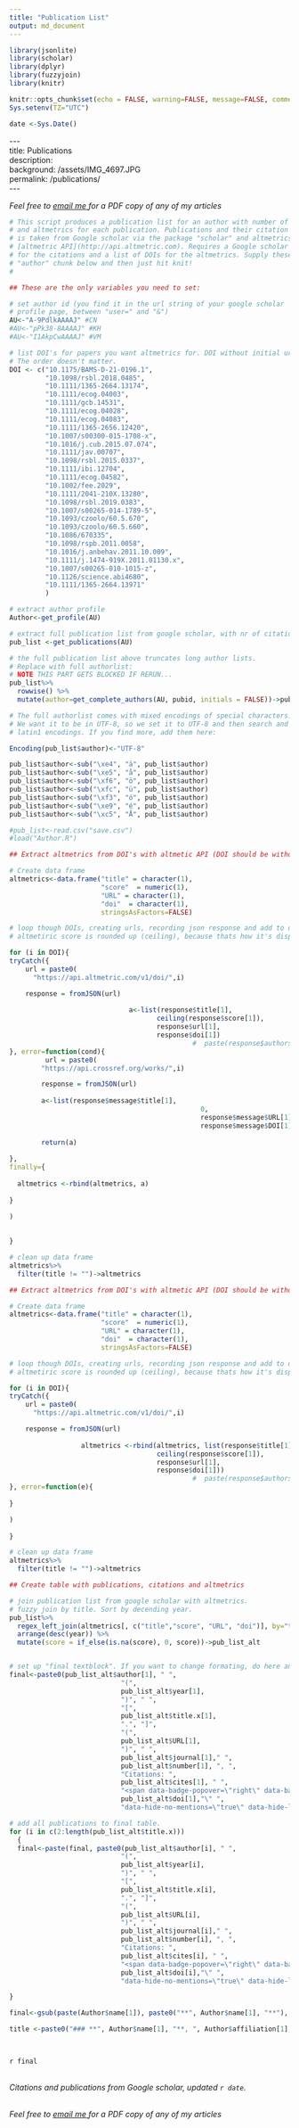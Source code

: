 ```yaml
---
title: "Publication List"
output: md_document
---
```

```r
library(jsonlite)
library(scholar)
library(dplyr)
library(fuzzyjoin)
library(knitr)

knitr::opts_chunk$set(echo = FALSE, warning=FALSE, message=FALSE, comment = '')
Sys.setenv(TZ="UTC") 

date <-Sys.Date()

```


\-\-\-   
title: Publications  
description:   
background: /assets/IMG_4697.JPG  
permalink: /publications/  
\-\-\-   
  
<script type='text/javascript' src='https://d1bxh8uas1mnw7.cloudfront.net/assets/embed.js'></script>  
  
*Feel free to* <a href = "mailto:cecilia.nilsson@biol.lu.se?subject=Paper%20request"> *email me* </a> *for a PDF copy of any of my articles*

  

```r

# This script produces a publication list for an author with number of citations 
# and altmetrics for each publication. Publications and their citation information 
# is taken from Google scholar via the package "scholar" and altmetrics from 
# [altmetric API](http://api.altmetric.com). Requires a Google scholar author id 
# for the citations and a list of DOIs for the altmetrics. Supply these in the 
# "author" chunk below and then just hit knit! 
#
```

```r

## These are the only variables you need to set:

# set author id (you find it in the url string of your google scholar 
# profile page, between "user=" and "&")
AU<-"A-9PdlkAAAAJ" #CN 
#AU<-"pPk38-8AAAAJ" #KH
#AU<-"I1AkpCwAAAAJ" #VM

# list DOI's for papers you want altmetrics for. DOI without initial url. 
# The order doesn't matter.
DOI <- c("10.1175/BAMS-D-21-0196.1",
         "10.1098/rsbl.2018.0485", 
         "10.1111/1365-2664.13174", 
         "10.1111/ecog.04003", 
         "10.1111/gcb.14531",
         "10.1111/ecog.04028",
         "10.1111/ecog.04083",
         "10.1111/1365-2656.12420",
         "10.1007/s00300-015-1708-x",
         "10.1016/j.cub.2015.07.074",
         "10.1111/jav.00707",
         "10.1098/rsbl.2015.0337",
         "10.1111/ibi.12704",
         "10.1111/ecog.04582",
         "10.1002/fee.2029",
         "10.1111/2041-210X.13280",
         "10.1098/rsbl.2019.0383",
         "10.1007/s00265-014-1789-5",
         "10.1093/czoolo/60.5.670",
         "10.1093/czoolo/60.5.660",
         "10.1086/670335",
         "10.1098/rspb.2011.0058",
         "10.1016/j.anbehav.2011.10.009",
         "10.1111/j.1474-919X.2011.01130.x",
         "10.1007/s00265-010-1015-z",
         "10.1126/science.abi4680",
         "10.1111/1365-2664.13971"
         )


```


```r

# extract author profile
Author<-get_profile(AU)

# extract full publication list from google scholar, with nr of citations
pub_list <-get_publications(AU)

# the full publication list above truncates long author lists. 
# Replace with full authorlist:
# NOTE THIS PART GETS BLOCKED IF RERUN...
pub_list%>%
  rowwise() %>% 
  mutate(author=get_complete_authors(AU, pubid, initials = FALSE))->pub_list

# The full authorlist comes with mixed encodings of special characters. 
# We want it to be in UTF-8, so we set it to UTF-8 and then search and replace 
# latin1 encodings. If you find more, add them here:

Encoding(pub_list$author)<-"UTF-8"

pub_list$author<-sub("\xe4", "ä", pub_list$author)
pub_list$author<-sub("\xe5", "å", pub_list$author)
pub_list$author<-sub("\xf6", "ö", pub_list$author)
pub_list$author<-sub("\xfc", "ü", pub_list$author)
pub_list$author<-sub("\xf3", "ó", pub_list$author)
pub_list$author<-sub("\xe9", "é", pub_list$author)
pub_list$author<-sub("\xc5", "Å", pub_list$author)


```

```r

#pub_list<-read.csv("save.csv")
#load("Author.R")

```


```r

## Extract altmetrics from DOI's with altmetic API (DOI should be without url).

# Create data frame
altmetrics<-data.frame("title" = character(1),
                       "score"  = numeric(1),
                       "URL" = character(1),
                       "doi"  = character(1),
                       stringsAsFactors=FALSE)

# loop though DOIs, creating urls, recording json response and add to data frame.
# altmetiric score is rounded up (ceiling), because thats how it's displayed in badges.

for (i in DOI){
tryCatch({
    url = paste0(
      "https://api.altmetric.com/v1/doi/",i)

    response = fromJSON(url)
  
                              a<-list(response$title[1], 
                                     ceiling(response$score[1]),
                                     response$url[1],
                                     response$doi[1])
                                              #  paste(response$authors, collapse = ", ")))
}, error=function(cond){  
         url = paste0(
        "https://api.crossref.org/works/",i)

        response = fromJSON(url)
  
        a<-list(response$message$title[1], 
                                                0,
                                                response$message$URL[1],
                                                response$message$DOI[1])
        
        return(a)
        
},
finally={
  
  altmetrics <-rbind(altmetrics, a)
  
}

)
  
                                 
}

# clean up data frame
altmetrics%>%
  filter(title != "")->altmetrics

```

```r

## Extract altmetrics from DOI's with altmetic API (DOI should be without url).

# Create data frame
altmetrics<-data.frame("title" = character(1),
                       "score"  = numeric(1),
                       "URL" = character(1),
                       "doi"  = character(1),
                       stringsAsFactors=FALSE)

# loop though DOIs, creating urls, recording json response and add to data frame.
# altmetiric score is rounded up (ceiling), because thats how it's displayed in badges.

for (i in DOI){
tryCatch({
    url = paste0(
      "https://api.altmetric.com/v1/doi/",i)

    response = fromJSON(url)
  
                  altmetrics <-rbind(altmetrics, list(response$title[1], 
                                     ceiling(response$score[1]),
                                     response$url[1],
                                     response$doi[1]))
                                              #  paste(response$authors, collapse = ", ")))
}, error=function(e){  
        
}

)
  
}

# clean up data frame
altmetrics%>%
  filter(title != "")->altmetrics

```

```r
## Create table with publications, citations and altmetrics

# join publication list from google scholar with altmetrics. 
# fuzzy join by title. Sort by decending year.
pub_list%>%
  regex_left_join(altmetrics[, c("title","score", "URL", "doi")], by="title", ignore_case=TRUE)%>%
  arrange(desc(year)) %>% 
  mutate(score = if_else(is.na(score), 0, score))->pub_list_alt


# set up "final textblock". If you want to change formating, do here and in loop below.
final<-paste0(pub_list_alt$author[1], " ",
                            "(",
                            pub_list_alt$year[1], 
                            ")", " ",
                            "[",
                            pub_list_alt$title.x[1], 
                            ".", "]",
                            "(",
                            pub_list_alt$URL[1],
                            ")", " ",
                            pub_list_alt$journal[1]," ", 
                            pub_list_alt$number[1], ", ",
                            "Citations: ", 
                            pub_list_alt$cites[1], " ",
                            "<span data-badge-popover=\"right\" data-badge-type=\"4\" data-doi=\"",
                            pub_list_alt$doi[1],"\" ",
                            "data-hide-no-mentions=\"true\" data-hide-less-than=\"10\" class=\"altmetric-embed\"></span>")

# add all publications to final table.
for (i in c(2:length(pub_list_alt$title.x)))
  {
  final<-paste(final, paste0(pub_list_alt$author[i], " ",
                            "(",
                            pub_list_alt$year[i], 
                            ")", " ",
                            "[",
                            pub_list_alt$title.x[i], 
                            ".", "]",
                            "(",
                            pub_list_alt$URL[i],
                            ")", " ",
                            pub_list_alt$journal[i]," ", 
                            pub_list_alt$number[i], ", ",
                            "Citations: ", 
                            pub_list_alt$cites[i], " ",
                            "<span data-badge-popover=\"right\" data-badge-type=\"4\" data-doi=\"",
                            pub_list_alt$doi[i],"\" ",
                            "data-hide-no-mentions=\"true\" data-hide-less-than=\"10\" class=\"altmetric-embed\"></span>"), sep = "  <br><br>  ")

}

```

```r

final<-gsub(paste(Author$name[1]), paste0("**", Author$name[1], "**"), final)

```
   
   
```r

title <-paste0("### **", Author$name[1], "**, ", Author$affiliation[1], "  <br><br> ", "#### Number of publications:", length(pub_list_alt$author), ", Total number of citations:", Author$total_cites[1], ", h index:", Author$h_index[1], ", i10 index:", Author$i10_index[1], "  <br><br> ") 

  
```
  
`r final`  
  
<br>*Citations and publications from Google scholar, updated `r date`.*

<br>*Feel free to* <a href = "mailto:cecilia.nilsson@biol.lu.se?subject=Paper%20request"> *email me* </a> *for a PDF copy of any of my articles*


